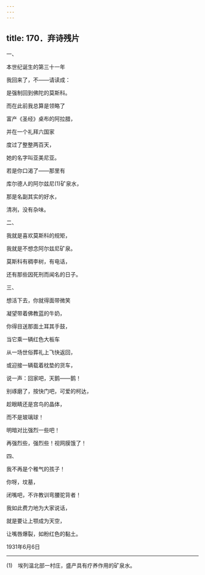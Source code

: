 ```yaml
---
---
---
```

title: 170．弃诗残片
---




一、


本世纪诞生的第三十一年

我回来了，不——请读成：

是强制回到佛陀的莫斯科。

而在此前我总算是领略了

富产《圣经》桌布的阿拉腊，

并在一个礼拜六国家

度过了整整两百天，

她的名字叫亚美尼亚。

若是你口渴了——那里有

库尔德人的阿尔兹尼(1)矿泉水，

那是名副其实的好水，

清冽，没有杂味。





二、


我就是喜欢莫斯科的规矩，

我就是不想念阿尔兹尼矿泉。

莫斯科有稠李树，有电话，

还有那些因死刑而闻名的日子。





三、


想活下去，你就得面带微笑

凝望带着佛教蓝的牛奶，

你得目送那面土耳其手鼓，

当它乘一辆红色大板车

从一场世俗葬礼上飞快返回，

或迎接一辆载着枕垫的货车，

说一声：回家吧，天鹅——鹅！

别琢磨了，按快门吧，可爱的柯达，

趁眼睛还是宫鸟的晶体，

而不是玻璃球！

明暗对比强烈一些吧！

再强烈些，强烈些！视网膜饿了！





四、


我不再是个稚气的孩子！

你呀，坟墓，

闭嘴吧，不许教训弯腰驼背者！

我如此费力地为大家说话，

就是要让上颚成为天空，

让嘴唇爆裂，如粉红色的黏土。

1931年6月6日



* * *



(1)　埃列温北部一村庄，盛产具有疗养作用的矿泉水。